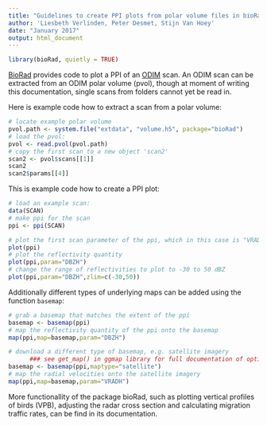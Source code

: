 ```yaml
---
title: "Guidelines to create PPI plots from polar volume files in bioRad"
author: 'Liesbeth Verlinden, Peter Desmet, Stijn Van Hoey'
date: "January 2017"
output: html_document
---
```

```r
library(bioRad, quietly = TRUE)
```

[BioRad](https://github.com/adokter/bioRad#biorad) provides code to plot a PPI of an [ODIM](http://eumetnet.eu/activities/observations-programme/current-activities/opera/) scan. An ODIM scan can be extracted from an ODIM polar volume (pvol), though at moment of writing this documentation, single scans from folders cannot yet be read in. 

Here is example code how to extract a scan from a polar volume:
```r
# locate example polar volume
pvol.path <- system.file("extdata", "volume.h5", package="bioRad")
# load the pvol:
pvol <- read.pvol(pvol.path)
# copy the first scan to a new object 'scan2'
scan2 <- pvol$scans[[1]]
scan2
scan2$params[[4]]
```

This is example code how to create a PPI plot:
```r
# load an example scan:
data(SCAN)
# make ppi for the scan
ppi <- ppi(SCAN)

# plot the first scan parameter of the ppi, which in this case is "VRADH"
plot(ppi)
# plot the reflectivity quantity
plot(ppi,param="DBZH")
# change the range of reflectivities to plot to -30 to 50 dBZ
plot(ppi,param="DBZH",zlim=c(-30,50))
```

Additionally different types of underlying maps can be added using the function `basemap`:
```r
# grab a basemap that matches the extent of the ppi
basemap <- basemap(ppi)
# map the reflectivity quantity of the ppi onto the basemap
map(ppi,map=basemap,param="DBZH")

# download a different type of basemap, e.g. satellite imagery
      ### see get_map() in ggmap library for full documentation of options ###
basemap <- basemap(ppi,maptype="satellite")
# map the radial velocities onto the satellite imagery
map(ppi,map=basemap,param="VRADH")
```

More functionallity of the package bioRad, such as plotting vertical profiles of birds (VPB), adjusting the radar cross section and calculating migration traffic rates, can be find in its documentation.